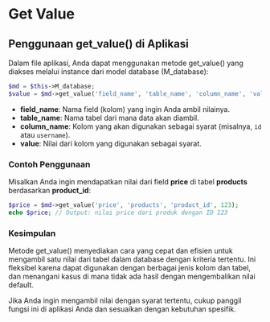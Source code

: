 # Get Value

## Penggunaan get_value() di Aplikasi

Dalam file aplikasi, Anda dapat menggunakan metode get_value() yang diakses melalui instance dari model database (M_database):

```php copy
$md = $this->M_database;
$value = $md->get_value('field_name', 'table_name', 'column_name', 'value');
```

- **field_name**: Nama field (kolom) yang ingin Anda ambil nilainya.
- **table_name**: Nama tabel dari mana data akan diambil.
- **column_name**: Kolom yang akan digunakan sebagai syarat (misalnya, `id` atau `username`).
- **value**: Nilai dari kolom yang digunakan sebagai syarat.

### Contoh Penggunaan

Misalkan Anda ingin mendapatkan nilai dari field **price** di tabel **products** berdasarkan **product_id**:

```php copy
$price = $md->get_value('price', 'products', 'product_id', 123);
echo $price; // Output: nilai price dari produk dengan ID 123

```

### Kesimpulan

Metode get_value() menyediakan cara yang cepat dan efisien untuk mengambil satu nilai dari tabel dalam database dengan kriteria tertentu. Ini fleksibel karena dapat digunakan dengan berbagai jenis kolom dan tabel, dan menangani kasus di mana tidak ada hasil dengan mengembalikan nilai default.

Jika Anda ingin mengambil nilai dengan syarat tertentu, cukup panggil fungsi ini di aplikasi Anda dan sesuaikan dengan kebutuhan spesifik.

